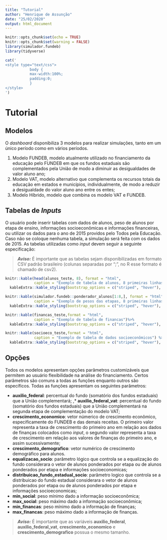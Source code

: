 ```yaml
---
title: "Tutorial"
author: "Henrique de Assunção"
date: "25/02/2020"
output: html_document
---
```


```r
knitr::opts_chunk$set(echo = TRUE)
knitr::opts_chunk$set(warning = FALSE)
library(simulador.fundeb)
library(tidyverse)
```

```r
cat('
<style type="text/css">
           body {          
           max-width:100%;
           padding:0;
           }
</style>
')
```

# Tutorial

## Modelos

O _dashboard_ disponibiliza 3 modelos para realizar simulações, tanto em um único período como em vários períodos. 

1. Modelo FUNDEB, modelo atualmente utilizado no financiamento da educação pelo FUNDEB em que os fundos estaduais são complementados pela União de modo a diminuir as desigualdades de valor aluno ano;
2. Modelo VAT, modelo alternativo que complementa os recursos totais da educação em estados e municípios, individualmente, de modo a reduzir a desigualdade do valor aluno ano entre os entes;
3. Modelo Híbrido, modelo que combina os modelo VAT e FUNDEB.

## Tabelas de _Inputs_

O usuário pode inserir tabelas com dados de alunos, peso de alunos por etapa de ensino, informações socioeconômicas e informações financeiras, ou utilizar os dados para o ano de 2015 providos pelo Todos pela Educação. Caso não se coloque nenhuma tabela, a simulação será feita com os dados de 2015. As tabelas utilizadas como _input_ devem seguir a seguinte especificação:

> **_Aviso:_**  É importante que as tabelas sejam disponibilizadas em formato CSV padrão brasileiro (colunas separadas por ";", no R esse formato é chamado de csv2).

```r
knitr::kable(head(alunos_teste, 8), format = "html",
             caption = "Exemplo de tabela de alunos, 8 primeiras linhas") %>%
  kableExtra::kable_styling(bootstrap_options = c("striped", "hover"), full_width = F) 
```

```r
knitr::kable(simulador.fundeb::ponderador_alunos[1:8,], format = "html",
             caption = "Exemplo de pesos das etapas, 8 primeiras linhas") %>%
  kableExtra::kable_styling(bootstrap_options = c("striped", "hover"), full_width = F)
```

```r
knitr::kable(financas_teste,format = "html",
             caption = "Exemplo de tabela de financas")%>%
  kableExtra::kable_styling(bootstrap_options = c("striped", "hover"), full_width = F) 

```

```r
knitr::kable(socioeco_teste,format = "html",
             caption = "Exemplo de tabela de dados socioeconômicos") %>%
  kableExtra::kable_styling(bootstrap_options = c("striped", "hover"), full_width = F) 

```

## Opções

Todos os modelos apresentam opções parâmetros customizáveis que permitem ao usuário flexibilidade na análise do financiamento. Certos parâmetros são comuns a todas as funções enquanto outros são específicos. Todas as funções apresentam os seguintes parâmetros:

* **auxilio_federal**: percentual do fundo (somatório dos fundos estaduais) que a União complementará;
,* **auxilio_federal_vat**: percentual do fundo (somatório dos fundos estaduais) que a União complementará na segunda etapa de complementação do modelo VAT;
* **crescimento_economico**: vetor númerico de crescimento econômico, especificamente do FUNDEB e das demais receitas. O primeiro valor representa a taxa de crescimento do primeiro ano em relação aos dados de finanças colocados como _input_, o segundo valor representa a taxa de crescimento em relação aos valores de finanças do primeiro ano, e assim sucessivamente;
* **crescimento_demografico**: vetor numérico de crescimento demográfico para alunos.
* **equalizacao_socio**: parâmetro lógico que controla se a equalização do fundo considerara o vetor de alunos ponderados por etapa ou de alunos ponderados por etapa e informações socioeconomicas;
* **distribuicao_fundo_estadual_socio**: parâmetro logico que controla se a distribuicao do fundo estadual considerara o vetor de alunos ponderados por etapa ou de alunos ponderados por etapa e informações socioeconomicas;
* **min_social**: peso mínimo dado a informação socioeconômica;
* **max_social**: peso máximo dado a informação socioeconômica;
* **min_financas**: peso mínimo dado a informação de finanças;
* **max_financas**: peso máximo dado a informação de finanças.

> **_Aviso:_**  É importante que as variáveis **auxilio_federal**, **auxilio_federal_vat**, **crescimento_economico** e **crescimento_demografico** possua o mesmo tamanho.
